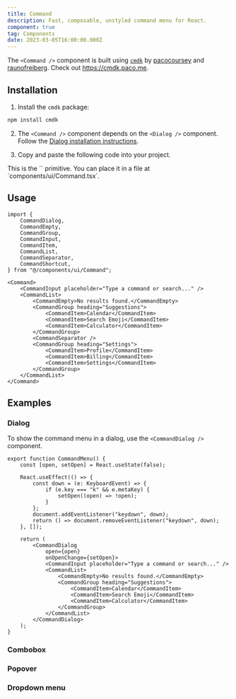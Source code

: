 ```yaml
---
title: Command
description: Fast, composable, unstyled command menu for React.
component: true
tag: Components
date: 2023-03-05T16:00:00.000Z
---
```


<Alert variant="outline">

The `<Command />` component is built using [`cmdk`](https://cmdk.paco.me) by
[pacocoursey](https://twitter.com/pacocoursey) and
[raunofreiberg](https://twitter.com/raunofreiberg). Check out https://cmdk.paco.me.

</Alert>

<ComponentExample
    src="src/components/examples/CommandDemo.tsx"
    align="start">
    <CommandDemo />
</ComponentExample>

## Installation

1. Install the `cmdk` package:

```bash
npm install cmdk
```

2. The `<Command />` component depends on the `<Dialog />` component. Follow the [Dialog installation instructions](/docs/primitives/dialog#installation).

3. Copy and paste the following code into your project.

<ComponentSource src="src/components/ui/Command.tsx" />

<Alert variant="outline">
    This is the `<Command />` primitive. You can place it in a file at
    `components/ui/Command.tsx`.
</Alert>

## Usage

```tsx
import {
    CommandDialog,
    CommandEmpty,
    CommandGroup,
    CommandInput,
    CommandItem,
    CommandList,
    CommandSeparator,
    CommandShortcut,
} from "@/components/ui/Command";
```

```tsx
<Command>
    <CommandInput placeholder="Type a command or search..." />
    <CommandList>
        <CommandEmpty>No results found.</CommandEmpty>
        <CommandGroup heading="Suggestions">
            <CommandItem>Calendar</CommandItem>
            <CommandItem>Search Emoji</CommandItem>
            <CommandItem>Calculator</CommandItem>
        </CommandGroup>
        <CommandSeparator />
        <CommandGroup heading="Settings">
            <CommandItem>Profile</CommandItem>
            <CommandItem>Billing</CommandItem>
            <CommandItem>Settings</CommandItem>
        </CommandGroup>
    </CommandList>
</Command>
```

## Examples

### Dialog

<ComponentExample src="src/components/examples/CommandDialogDemo.tsx">
    <CommandDialogDemo />
</ComponentExample>

To show the command menu in a dialog, use the `<CommandDialog />` component.

```tsx
export function CommandMenu() {
    const [open, setOpen] = React.useState(false);

    React.useEffect(() => {
        const down = (e: KeyboardEvent) => {
            if (e.key === "k" && e.metaKey) {
                setOpen((open) => !open);
            }
        };
        document.addEventListener("keydown", down);
        return () => document.removeEventListener("keydown", down);
    }, []);

    return (
        <CommandDialog
            open={open}
            onOpenChange={setOpen}>
            <CommandInput placeholder="Type a command or search..." />
            <CommandList>
                <CommandEmpty>No results found.</CommandEmpty>
                <CommandGroup heading="Suggestions">
                    <CommandItem>Calendar</CommandItem>
                    <CommandItem>Search Emoji</CommandItem>
                    <CommandItem>Calculator</CommandItem>
                </CommandGroup>
            </CommandList>
        </CommandDialog>
    );
}
```

### Combobox

<ComponentExample src="src/components/examples/CommandComboBoxDemo.tsx">
    <CommandComboBoxDemo />
</ComponentExample>

### Popover

<ComponentExample src="src/components/examples/CommandPopoverDemo.tsx">
    <CommandPopoverDemo />
</ComponentExample>

### Dropdown menu

<ComponentExample src="src/components/examples/CommandDropdownMenuDemo.tsx">
    <CommandDropdownMenuDemo />
</ComponentExample>
